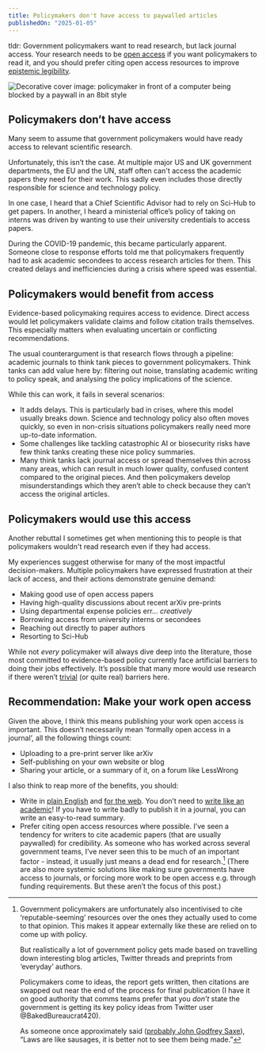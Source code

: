 ```yaml
---
title: Policymakers don't have access to paywalled articles
publishedOn: "2025-01-05"
---
```


tldr: Government policymakers want to read research, but lack journal access. Your research needs to be [open access](https://en.wikipedia.org/wiki/Open_access) if you want policymakers to read it, and you should prefer citing open access resources to improve [epistemic legibility](https://www.lesswrong.com/posts/jbE85wCkRr9z7tqmD/epistemic-legibility).

![Decorative cover image: policymaker in front of a computer being blocked by a paywall in an 8bit style](../../images/blog/policymaker-paywalls/policymaker-struggling-with-paywall.jpg)

## Policymakers don’t have access

Many seem to assume that government policymakers would have ready access to relevant scientific research.

Unfortunately, this isn’t the case. At multiple major US and UK government departments, the EU and the UN, staff often can't access the academic papers they need for their work. This sadly even includes those directly responsible for science and technology policy.

In one case, I heard that a Chief Scientific Advisor had to rely on Sci-Hub to get papers. In another, I heard a ministerial office’s policy of taking on interns was driven by wanting to use their university credentials to access papers.

During the COVID-19 pandemic, this became particularly apparent. Someone close to response efforts told me that policymakers frequently had to ask academic secondees to access research articles for them. This created delays and inefficiencies during a crisis where speed was essential.

## Policymakers would benefit from access

Evidence-based policymaking requires access to evidence. Direct access would let policymakers validate claims and follow citation trails themselves. This especially matters when evaluating uncertain or conflicting recommendations.

The usual counterargument is that research flows through a pipeline: academic journals to think tank pieces to government policymakers. Think tanks can add value here by: filtering out noise, translating academic writing to policy speak, and analysing the policy implications of the science.

While this can work, it fails in several scenarios:

* It adds delays. This is particularly bad in crises, where this model usually breaks down. Science and technology policy also often moves quickly, so even in non-crisis situations policymakers really need more up-to-date information.
* Some challenges like tackling catastrophic AI or biosecurity risks have few think tanks creating these nice policy summaries.
* Many think tanks lack journal access or spread themselves thin across many areas, which can result in much lower quality, confused content compared to the original pieces. And then policymakers develop misunderstandings which they aren’t able to check because they can’t access the original articles.

## Policymakers would use this access

Another rebuttal I sometimes get when mentioning this to people is that policymakers wouldn't read research even if they had access.

My experiences suggest otherwise for many of the most impactful decision-makers. Multiple policymakers have expressed frustration at their lack of access, and their actions demonstrate genuine demand:

* Making good use of open access papers
* Having high-quality discussions about recent arXiv pre-prints
* Using departmental expense policies err… *creatively*
* Borrowing access from university interns or secondees
* Reaching out directly to paper authors
* Resorting to Sci-Hub

While not *every* policymaker will always dive deep into the literature, those most committed to evidence-based policy currently face artificial barriers to doing their jobs effectively. It’s possible that many more would use research if there weren’t [trivial](https://www.lesswrong.com/posts/reitXJgJXFzKpdKyd/beware-trivial-inconveniences) (or quite real) barriers here.

## Recommendation: Make your work open access

Given the above, I think this means publishing your work open access is important. This doesn’t necessarily mean ‘formally open access in a journal’, all the following things count:

* Uploading to a pre-print server like arXiv
* Self-publishing on your own website or blog
* Sharing your article, or a summary of it, on a forum like LessWrong

I also think to reap more of the benefits, you should:

* Write in [plain English](https://www.plainenglish.co.uk/how-to-write-in-plain-english.html) and [for the web](https://service-manual.ons.gov.uk/content/writing-for-users/how-people-read-online). You don’t need to [write like an academic](https://medium.com/swlh/why-cant-academics-write-82e54725b076)! If you have to write badly to publish it in a journal, you can write an easy-to-read summary.
* Prefer citing open access resources where possible. I’ve seen a tendency for writers to cite academic papers (that are usually paywalled) for credibility. As someone who has worked across several government teams, I’ve never seen this to be much of an important factor - instead, it usually just means a dead end for research.[^1]
(There are also more systemic solutions like making sure governments have access to journals, or forcing more work to be open access e.g. through funding requirements. But these aren’t the focus of this post.)

[^1]:
    Government policymakers are unfortunately also incentivised to cite ‘reputable-seeming’ resources over the ones they actually used to come to that opinion. This makes it appear externally like these are relied on to come up with policy.

    But realistically a lot of government policy gets made based on travelling down interesting blog articles, Twitter threads and preprints from ‘everyday’ authors.

    Policymakers come to ideas, the report gets written, then citations are swapped out near the end of the process for final publication (I have it on good authority that comms teams prefer that you *don’t* state the government is getting its key policy ideas from Twitter user @BakedBureaucrat420).

    As someone once approximately said ([probably John Godfrey Saxe](https://quoteinvestigator.com/2010/07/08/laws-sausages/)), “Laws are like sausages, it is better not to see them being made.”
